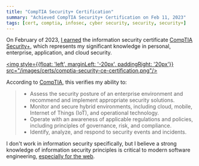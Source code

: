 ```yaml
---
title: "CompTIA Security+ Certification"
summary: "Achieved CompTIA Security+ Certification on Feb 11, 2023"
tags: [cert, comptia, infosec, cyber security, security, security+]
---
```


On February of 2023, [I earned](https://www.credly.com/badges/eeb5d1f4-d326-414f-a594-932b74ad5889/public_url) the information security certificate [CompTIA Security+](https://www.comptia.org/certifications/security), which represents my significant knowledge in personal, enterprise, application, and cloud security.



[<img style={{float: 'left', marginLeft: '-20px', paddingRight: '20px'}} src="/images/certs/comptia-security-ce-certification.png"/>](https://www.credly.com/badges/eeb5d1f4-d326-414f-a594-932b74ad5889/public_url)

According to [CompTIA](https://www.comptia.org/certifications/security), this verifies my ability to:
> - Assess the security posture of an enterprise environment and recommend and implement appropriate security solutions.
> - Monitor and secure hybrid environments, including cloud, mobile, Internet of Things (IoT), and operational technology.
> - Operate with an awareness of applicable regulations and policies, including principles of governance, risk, and compliance.
> - Identify, analyze, and respond to security events and incidents.

<div style={{clear: 'left'}}/>

I don't work in information security specifically, but I believe a strong knowledge of information security principles is critical to modern
 software engineering, [especially for the web](/#web).